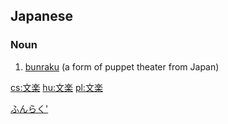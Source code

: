 ==Japanese==
{{ja-kanjitab|ぶん|らく|yomi=o}}
{{wikipedia|Bunraku}}

===Noun===
{{ja-noun|ぶんらく|kyu=文樂}}

# [[bunraku]] (a form of puppet theater from Japan)

[[Category:ja:Art|ふんらく']]

[[cs:文楽]]
[[hu:文楽]]
[[pl:文楽]]